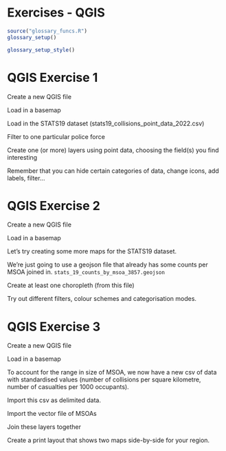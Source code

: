 # Exercises - QGIS
```r
source("glossary_funcs.R")
glossary_setup()
```

```r
glossary_setup_style()
```


# QGIS Exercise 1

Create a new QGIS file

Load in a basemap

Load in the STATS19 dataset (stats19_collisions_point_data_2022.csv)

Filter to one particular police force

Create one (or more) layers using point data, choosing the field(s) you find interesting

Remember that you can hide certain categories of data, change icons, add labels, filter…

# QGIS Exercise 2

Create a new QGIS file

Load in a basemap

Let’s try creating some more maps for the STATS19 dataset.

We’re just going to use a geojson file that already has some counts per MSOA joined in.
`stats_19_counts_by_msoa_3857.geojson`

Create at least one choropleth (from this file)

Try out different filters, colour schemes and categorisation modes.

# QGIS Exercise 3

Create a new QGIS file

Load in a basemap

To account for the range in size of MSOA, we now have a new csv of data with standardised values (number of collisions per square kilometre, number of casualties per 1000 occupants).

Import this csv as delimited data.

Import the vector file of MSOAs

Join these layers together

Create a print layout that shows two maps side-by-side for your region.
